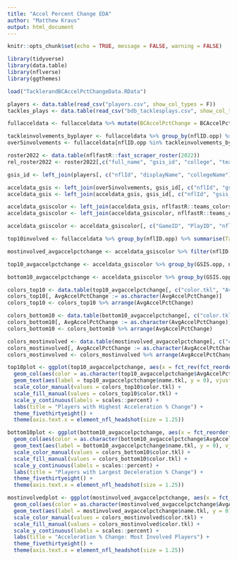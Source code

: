 ---
title: "Accel Percent Change EDA"
author: "Matthew Kraus"
output: html_document
---

```{r setup, include=FALSE}
knitr::opts_chunk$set(echo = TRUE, message = FALSE, warning = FALSE)
```

```{r Libraries}
library(tidyverse)
library(data.table)
library(nflverse)
library(ggthemes)
```

```{r Data Import}
load("TacklerandBCAccelPctChangeData.RData")

players <- data.table(read_csv("players.csv", show_col_types = F))
tackles_plays <- data.table(read_csv("bdb_tacklesplays.csv", show_col_types = F))
```

```{r Tackler / BC Accel Pct Change Data}
fullacceldata <- fullacceldata %>% mutate(BCAccelPctChange = BCAccelPctChange / 100, TklerAccelPctChange = TklerAccelPctChange / 100)

tackleinvolvements_byplayer <- fullacceldata %>% group_by(nflID.opp) %>% summarise(TackleInvolvements = n()) %>% filter(TackleInvolvements >= 5)
over5involvements <- fullacceldata[nflID.opp %in% tackleinvolvements_byplayer$nflID.opp]

roster2022 <- data.table(nflfastR::fast_scraper_roster(2022))
rel_roster2022 <- roster2022[,c("full_name", "gsis_id", "college", "team")]

gsis_id <- left_join(players[, c("nflId", "displayName", "collegeName")], rel_roster2022, by = c("displayName" = "full_name", "collegeName" = "college"))

acceldata_gsis <- left_join(over5involvements, gsis_id[, c("nflId", "gsis_id", "displayName", "team")], by = c("nflID" = "nflId")) %>% rename(GSIS = gsis_id, team.bc = team, name.bc = displayName)
acceldata_gsis <- left_join(acceldata_gsis, gsis_id[, c("nflId", "gsis_id", "displayName", "team")], by = c("nflID.opp" = "nflId")) %>% rename(GSIS.opp = gsis_id, team.tkl = team, name.tkl = displayName)

acceldata_gsiscolor <- left_join(acceldata_gsis, nflfastR::teams_colors_logos[, c("team_abbr", "team_color")], by = c("team.bc" = "team_abbr")) %>% rename(color.bc = team_color)
acceldata_gsiscolor <- left_join(acceldata_gsiscolor, nflfastR::teams_colors_logos[, c("team_abbr", "team_color")], by = c("team.tkl" = "team_abbr")) %>% rename(color.tkl = team_color)

acceldata_gsiscolor <- acceldata_gsiscolor[, c("GameID", "PlayID", "nflID", "nflID.opp", "BCAccelPctChange", "TklerAccelPctChange", "SuccessfulTkl", "GSIS", "name.bc", "team.bc", "color.bc", "GSIS.opp", "name.tkl", "team.tkl", "color.tkl")]

top10involved <- fullacceldata %>% group_by(nflID.opp) %>% summarise(TackleInvolvements = n()) %>% arrange(desc(TackleInvolvements)) %>% head(10)

mostinvolved_avgaccelpctchange <- acceldata_gsiscolor %>% filter(nflID.opp %in% top10involved$nflID.opp) %>% group_by(GSIS.opp, name.tkl, team.tkl, color.tkl) %>% summarise(AvgAccelPctChange = mean(TklerAccelPctChange)) %>% arrange(desc(AvgAccelPctChange)) %>% mutate(name.tkl = ifelse(name.tkl == "Foyesade Oluokun", "Foye Oluokun", name.tkl))

top10_avgaccelpctchange <- acceldata_gsiscolor %>% group_by(GSIS.opp, name.tkl, team.tkl, color.tkl) %>% summarise(AvgAccelPctChange = mean(TklerAccelPctChange)) %>% arrange(desc(AvgAccelPctChange)) %>% head(10) %>% mutate(name.tkl = ifelse(name.tkl == "Cameron Heyward", "Cam Heyward", name.tkl))

bottom10_avgaccelpctchange <- acceldata_gsiscolor %>% group_by(GSIS.opp, name.tkl, team.tkl, color.tkl) %>% summarise(AvgAccelPctChange = mean(TklerAccelPctChange)) %>% arrange(AvgAccelPctChange) %>% head(10)

colors_top10 <- data.table(top10_avgaccelpctchange[, c("color.tkl", "AvgAccelPctChange")])
colors_top10[, AvgAccelPctChange := as.character(AvgAccelPctChange)]
colors_top10 <- colors_top10 %>% arrange(AvgAccelPctChange)

colors_bottom10 <- data.table(bottom10_avgaccelpctchange[, c("color.tkl", "AvgAccelPctChange")])
colors_bottom10[, AvgAccelPctChange := as.character(AvgAccelPctChange)]
colors_bottom10 <- colors_bottom10 %>% arrange(AvgAccelPctChange)

colors_mostinvolved <- data.table(mostinvolved_avgaccelpctchange[, c("color.tkl", "AvgAccelPctChange")])
colors_mostinvolved[, AvgAccelPctChange := as.character(AvgAccelPctChange)]
colors_mostinvolved <- colors_mostinvolved %>% arrange(AvgAccelPctChange)
```

```{r Tackler / BC Accel Pct Change EDA}
top10plot <- ggplot(top10_avgaccelpctchange, aes(x = fct_rev(fct_reorder(GSIS.opp, AvgAccelPctChange)), y = AvgAccelPctChange)) +
  geom_col(aes(color = as.character(top10_avgaccelpctchange$AvgAccelPctChange), fill = as.character(top10_avgaccelpctchange$AvgAccelPctChange)), width = 0.75, show.legend = F) +
  geom_text(aes(label = top10_avgaccelpctchange$name.tkl, y = 0), vjust = 1.5, size = 1.9) +
  scale_color_manual(values = colors_top10$color.tkl) +
  scale_fill_manual(values = colors_top10$color.tkl) +
  scale_y_continuous(labels = scales::percent) +
  labs(title = "Players with Highest Acceleration % Change") +
  theme_fivethirtyeight() +
  theme(axis.text.x = element_nfl_headshot(size = 1.25))

bottom10plot <- ggplot(bottom10_avgaccelpctchange, aes(x = fct_reorder(GSIS.opp, AvgAccelPctChange), y = AvgAccelPctChange)) +
  geom_col(aes(color = as.character(bottom10_avgaccelpctchange$AvgAccelPctChange), fill = as.character(bottom10_avgaccelpctchange$AvgAccelPctChange)), width = 0.75, show.legend = F) +
  geom_text(aes(label = bottom10_avgaccelpctchange$name.tkl, y = 0), vjust = -1, size = 2.25) +
  scale_color_manual(values = colors_bottom10$color.tkl) +
  scale_fill_manual(values = colors_bottom10$color.tkl) +
  scale_y_continuous(labels = scales::percent) +
  labs(title = "Players with Largest Deceleration % Change") +
  theme_fivethirtyeight() +
  theme(axis.text.x = element_nfl_headshot(size = 1.25))

mostinvolvedplot <- ggplot(mostinvolved_avgaccelpctchange, aes(x = fct_rev(fct_reorder(GSIS.opp, AvgAccelPctChange)), y = AvgAccelPctChange)) +
  geom_col(aes(color = as.character(mostinvolved_avgaccelpctchange$AvgAccelPctChange), fill = as.character(mostinvolved_avgaccelpctchange$AvgAccelPctChange)), width = 0.75, show.legend = F) +
  geom_text(aes(label = mostinvolved_avgaccelpctchange$name.tkl, y = 0), vjust = 4, size = 2.25) +
  scale_color_manual(values = colors_mostinvolved$color.tkl) +
  scale_fill_manual(values = colors_mostinvolved$color.tkl) +
  scale_y_continuous(labels = scales::percent) +
  labs(title = "Acceleration % Change: Most Involved Players") +
  theme_fivethirtyeight() +
  theme(axis.text.x = element_nfl_headshot(size = 1.25))
```
